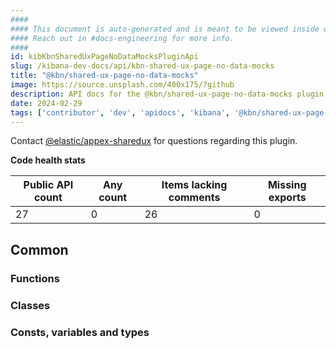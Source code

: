 ```yaml
---
####
#### This document is auto-generated and is meant to be viewed inside our experimental, new docs system.
#### Reach out in #docs-engineering for more info.
####
id: kibKbnSharedUxPageNoDataMocksPluginApi
slug: /kibana-dev-docs/api/kbn-shared-ux-page-no-data-mocks
title: "@kbn/shared-ux-page-no-data-mocks"
image: https://source.unsplash.com/400x175/?github
description: API docs for the @kbn/shared-ux-page-no-data-mocks plugin
date: 2024-02-29
tags: ['contributor', 'dev', 'apidocs', 'kibana', '@kbn/shared-ux-page-no-data-mocks']
---
```




Contact [@elastic/appex-sharedux](https://github.com/orgs/elastic/teams/appex-sharedux) for questions regarding this plugin.

**Code health stats**

| Public API count  | Any count | Items lacking comments | Missing exports |
|-------------------|-----------|------------------------|-----------------|
| 27 | 0 | 26 | 0 |

## Common

### Functions
<DocDefinitionList data={kbnSharedUxPageNoDataMocksObj.common.functions}/>

### Classes
<DocDefinitionList data={kbnSharedUxPageNoDataMocksObj.common.classes}/>

### Consts, variables and types
<DocDefinitionList data={kbnSharedUxPageNoDataMocksObj.common.misc}/>

